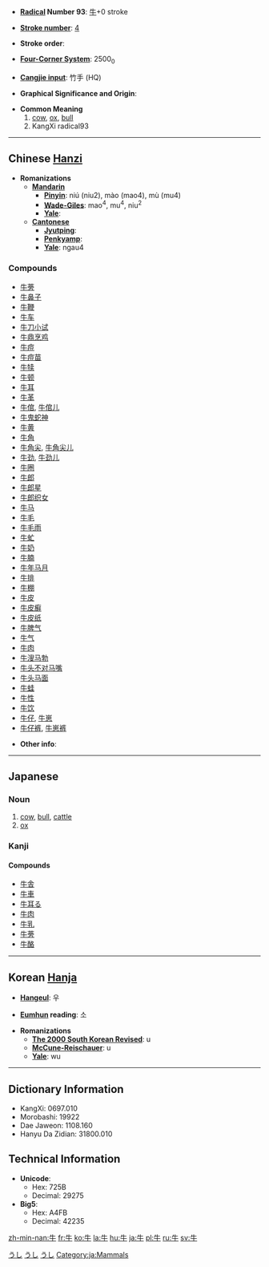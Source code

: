 * '''[[Wiktionary:Chinese radical index| Radical]] Number 93''': [[Wiktionary:Chinese radical index 牛|牛]]+0 stroke

* '''[[Wiktionary:Chinese total strokes index|Stroke number]]''': [[Wiktionary:Chinese total strokes index 4|4]]

* '''Stroke order''': 

* '''[[Wiktionary:Chinese four corner index|Four-Corner System]]''': 2500<sub>0</sub>

* '''[[Wiktionary:Chinese Cangjie index|Cangjie input]]''': 竹手 (HQ)

* '''Graphical Significance and Origin''': 

* '''Common Meaning'''
*#[[cow]], [[ox]], [[bull]]
*# KangXi radical93

----

== Chinese [[Hanzi]] ==

* '''Romanizations'''
** '''[[Mandarin]]'''
*** '''[[Pinyin]]''': niú (niu2), mào (mao4), mù (mu4)
*** '''[[Wade-Giles]]''': mao<sup>4</sup>, mu<sup>4</sup>, niu<sup>2</sup>
*** '''[[Yale]]''': 
** '''[[Cantonese]]'''
*** '''[[Jyutping]]''':
*** '''[[Penkyamp]]''': 
*** '''[[Yale]]''': ngau4

===Compounds===
*[[牛蒡]]
*[[牛鼻子]]
*[[牛鞭]]
*[[牛车]]
*[[牛刀小试]]
*[[牛鼎烹鸡]]
*[[牛痘]]
*[[牛痘苗]]
*[[牛犊]]
*[[牛顿]]
*[[牛耳]]
*[[牛革]]
*[[牛倌]], [[牛倌儿]]
*[[牛鬼蛇神]]
*[[牛黄]]
*[[牛角]]
*[[牛角尖]], [[牛角尖儿]]
*[[牛劲]], [[牛劲儿]]
*[[牛圈]]
*[[牛郎]]
*[[牛郎星]]
*[[牛郎织女]]
*[[牛马]]
*[[牛毛]]
*[[牛毛雨]]
*[[牛虻]]
*[[牛奶]]
*[[牛腩]]
*[[牛年马月]]
*[[牛排]]
*[[牛棚]]
*[[牛皮]]
*[[牛皮癣]]
*[[牛皮纸]]
*[[牛脾气]]
*[[牛气]]
*[[牛肉]]
*[[牛溲马勃]]
*[[牛头不对马嘴]]
*[[牛头马面]]
*[[牛蛙]]
*[[牛性]]
*[[牛饮]]
*[[牛仔]], [[牛崽]]
*[[牛仔裤]], [[牛崽裤]]

* '''Other info''': 

----

== Japanese ==
[[Category:1000_Japanese_basic_words|うし]]
[[Category:Japanese language|うし]]
===Noun===
[[Category:Japanese nouns|うし]]
{{janoun|うし|ushi}}
# [[cow]], [[bull]], [[cattle]]
# [[ox]]


===Kanji===
{{kanji
|[[ぎゅう]] (gyū)
|[[うし]] (ushi)
}}

====Compounds====
*[[牛舎]]
*[[牛車]]
*[[牛耳る]]
*[[牛肉]]
*[[牛乳]]
*[[牛蒡]]
*[[牛酪]]

[[Category:ja:Mammals]]
----

== Korean [[Hanja]] ==

* '''[[Hangeul]]''': 우

* '''[[Eumhun]] reading''': 소

* '''Romanizations'''
** '''[[The 2000 South Korean Revised Romanization|The 2000 South Korean Revised]]''': u
** '''[[McCune-Reischauer]]''': u
** '''[[Yale]]''': wu

----

== Dictionary Information ==

* KangXi: 0697.010
* Morobashi: 19922
* Dae Jaweon: 1108.160
* Hanyu Da Zidian: 31800.010

== Technical Information ==

* '''Unicode''':
** Hex: 725B
** Decimal: 29275
* '''Big5''':
** Hex: A4FB
** Decimal: 42235

[[zh-min-nan:牛]]
[[fr:牛]]
[[ko:牛]]
[[la:牛]]
[[hu:牛]]
[[ja:牛]]
[[pl:牛]]
[[ru:牛]]
[[sv:牛]]